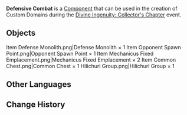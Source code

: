 {{Component Infobox
|id          = 9005
|image       = Item Defensive Combat.png
|load        = 364
|event       = Divine Ingenuity: Collector's Chapter
|placement   = Placeable Only on Ground
|category    = Preset Sets
}}
'''Defensive Combat''' is a [[Component]] that can be used in the creation of Custom Domains during the [[Divine Ingenuity/2023-06-08|Divine Ingenuity: Collector's Chapter]] event.

==Objects==
<gallery>
Item Defense Monolith.png|Defense Monolith × 1
Item Opponent Spawn Point.png|Opponent Spawn Point × 1
Item Mechanicus Fixed Emplacement.png|Mechanicus Fixed Emplacement × 2
Item Common Chest.png|Common Chest × 1
Hilichurl Group.png|Hilichurl Group × 1
</gallery>

==Other Languages==
{{Other Languages|default_hidden=1
|en      = Defensive Combat
|zhs     = 守护性战斗
|zhs_rm  = 
|zht     = 守護性戰鬥
|zht_rm  = 
|ja      = 守りの戦闘
|ja_rm   = Mamori no Sentou
|ko      = 방어전
|ko_rm   = 
|es      = Combate defensivo
|fr      = Combat défensif
|ru      = Оборонительная битва
|th      = ต่อสู้ป้องกัน
|th_rm   = 
|vi      = Cuộc Chiến Thủ Hộ
|de      = Abwehrkampf
|id      = Pertempuran Perlindungan
|pt      = Combate Defensivo
|tr      = Defansif Savaş
|it      = Combattimento difensivo
}}

==Change History==
{{Change History|3.7}}
